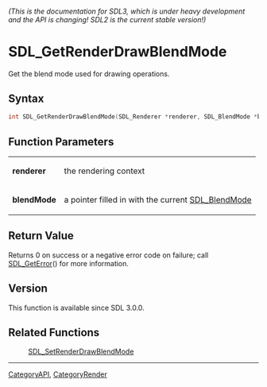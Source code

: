 ====== (This is the documentation for SDL3, which is under heavy development and the API is changing! SDL2 is the current stable version!) ======
= SDL_GetRenderDrawBlendMode =

Get the blend mode used for drawing operations.

== Syntax ==

<syntaxhighlight lang='c'>
int SDL_GetRenderDrawBlendMode(SDL_Renderer *renderer, SDL_BlendMode *blendMode);
</syntaxhighlight>

== Function Parameters ==

{|
|'''renderer'''
|the rendering context
|-
|'''blendMode'''
|a pointer filled in with the current [[SDL_BlendMode]]
|}

== Return Value ==

Returns 0 on success or a negative error code on failure; call
[[SDL_GetError]]() for more information.

== Version ==

This function is available since SDL 3.0.0.

== Related Functions ==

:[[SDL_SetRenderDrawBlendMode]]

----
[[CategoryAPI]], [[CategoryRender]]


